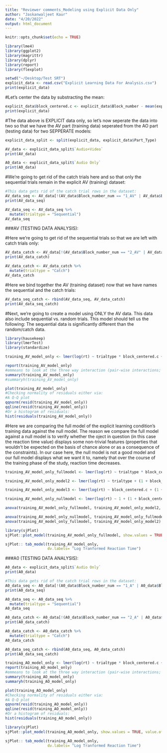 ```yaml
---
title: "Reviewer comments_Modeling using Explicit Data Only"
author: "Jaskanwaljeet Kaur"
date: "4/20/2022"
output: html_document
---
```

```r
knitr::opts_chunk$set(echo = TRUE)
```

```r
library(lme4)
library(ggplot2)
library(magrittr)
library(dplyr)
library(report)
library(flexplot)

setwd("~/Desktop/Test SRT")
explicit_data <- read.csv("Explicit Learning Data For Analysis.csv")
print(explicit_data)
```
#Let's center the data by substracting the mean:
```r
explicit_data$block_centered.c <- explicit_data$Block_number - mean(explicit_data$Block_number)
print(explicit_data)
```
#The data above is EXPLICIT data only, so let's now seperate the data into two so that we have the AV part (training data) seperated from the AO part (testing data) for two SEPPERATE models:
```r
explicit_data_split <- split(explicit_data, explicit_data$Part_Type)

AV_data <- explicit_data_split$`Audio+Video`
print(AV_data)

A0_data <- explicit_data_split$`Audio Only`
print(A0_data)
```
#We're going to get rid of the catch trials here and so that only the sequential trials remain in the explicit AV (training) dataset:
```r
#This data gets rid of the catch trial rows in the dataset:
AV_data_seq <- AV_data[!(AV_data$Block_number_num == "1_AV" | AV_data$Block_number_num == "6_AV"| AV_data$Block_number_num == "ten_AV"),]
print(AV_data_seq)

AV_data_seq <- AV_data_seq %>%
  mutate(trialtype = "Sequential")
AV_data_seq
```
###AV (TESTING DATA ANALYSIS):


#Here we're going to get rid of the sequential trials so that we are left with catch trials only:
```r
AV_data_catch <- AV_data[!(AV_data$Block_number_num == "2_AV" | AV_data$Block_number_num == "3_AV" | AV_data$Block_number_num == "4_AV" | AV_data$Block_number_num == "5_AV"| AV_data$Block_number_num == "7_AV"| AV_data$Block_number_num == "8_AV" | AV_data$Block_number_num == "9_AV"),]
print(AV_data_catch)

AV_data_catch <- AV_data_catch %>%
  mutate(trialtype = "Catch")
AV_data_catch
```
#Here we bind together the AV (training dataset) now that we have names the sequential and the catch trials:
```r
AV_data_seq_catch <- rbind(AV_data_seq, AV_data_catch)
print(AV_data_seq_catch)
```

#Next, we're going to create a model using ONLY the AV data. This data also include sequential vs. random trials. This model should tell us the following: The sequential data is significantly different than the random/catch data.
```r
library(hausekeep)
library(lmerTest)
library(standardize)

training_AV_model_only <- lmer(log(rt) ~ trialtype * block_centered.c + (1 + block_centered.c | participant_id), data = AV_data_seq_catch)

report(training_AV_model_only)
#emmeans to look at the three way interaction (pair-wise interactions; plot this as well.)
summary(training_AV_model_only)
#summaryh(training_AV_model_only)

plot(training_AV_model_only)
#Checking normality of residuals either via:
#A Q-Q plot 
qqnorm(resid(training_AV_model_only))
qqline(resid(training_AV_model_only))
#Or a histogram of residuals:
hist(residuals(training_AV_model_only))
```
#Here we are comparing the full model of the explicit learning condition's training data against the null model. The reason we compare the full model against a null model is to verify whether the oject in question (in this case the reaction time value) displays some non-trivial features (properties that wouldn't be expected on the basis of chance alone or as a consequence of the constraints). In our case here, the null model is not a good model and our full model displays what we want it to, namely that over the course of the training phase of the study, reaction time decreases.
```r
training_AV_model_only_fullmodel <- lmer(log(rt) ~ trialtype * block_centered.c + (1 + block_centered.c | participant_id), data = AV_data_seq_catch, control = lmerControl(optimizer = 'bobyqa'))

training_AV_model_only_model2 <- lmer(log(rt) ~ trialtype + (1 + block_centered.c | participant_id), data = AV_data_seq_catch, control = lmerControl(optimizer = 'bobyqa'))

training_AV_model_only_model3 <- lmer(log(rt) ~ block_centered.c + (1 + block_centered.c | participant_id), data = AV_data_seq_catch, control = lmerControl(optimizer = 'bobyqa'))

training_AV_model_only_nullmodel <- lmer(log(rt) ~ 1 + (1 + block_centered.c | participant_id), data = AV_data_seq_catch, control = lmerControl(optimizer = 'bobyqa'))

anova(training_AV_model_only_fullmodel, training_AV_model_only_model2, training_AV_model_only_model3, training_AV_model_only_nullmodel)

anova(training_AV_model_only_nullmodel, training_AV_model_only_fullmodel)
anova(training_AV_model_only_fullmodel, training_AV_model_only_model2)

```
```r
library(sjPlot)
sjPlot::plot_model(training_AV_model_only_fullmodel, show.values = TRUE, value.offset = .3, vline.color = "yellow", title = "Reaction Time Estimates", sort.est = TRUE)
```
```r
sjPlot:: tab_model(training_AV_model_only,
                   dv.labels= "Log Tranformed Reaction Time")
```





###A0 (TESTING DATA ANALYSIS):


```r
A0_data <- explicit_data_split$`Audio Only`
print(A0_data)
```
```r
#This data gets rid of the catch trial rows in the dataset:
A0_data_seq <- A0_data[!(A0_data$Block_number_num == "1_A" | A0_data$Block_number_num == "6_A"| A0_data$Block_number_num == "ten_A"),]
print(A0_data_seq)

A0_data_seq <- A0_data_seq %>%
  mutate(trialtype = "Sequential")
A0_data_seq
```

```r
A0_data_catch <- A0_data[!(A0_data$Block_number_num == "2_A" | A0_data$Block_number_num == "3_A" | A0_data$Block_number_num == "4_A" | A0_data$Block_number_num == "5_A"| A0_data$Block_number_num == "7_A"| A0_data$Block_number_num == "8_A" | A0_data$Block_number_num == "9_A"),]
print(A0_data_catch)

A0_data_catch <- A0_data_catch %>%
  mutate(trialtype = "Catch")
A0_data_catch
```

```r
A0_data_seq_catch <- rbind(A0_data_seq, A0_data_catch)
print(A0_data_seq_catch)
```

```r
training_AO_model_only <- lmer(log(rt) ~ trialtype * block_centered.c + (1 + block_centered.c | participant_id), data = A0_data_seq_catch)
report(training_AO_model_only)
#emmeans to look at the three way interaction (pair-wise interactions; plot this as well.)
summary(training_AO_model_only)
summaryh(training_AO_model_only)

plot(training_AO_model_only)
#Checking normality of residuals either via:
#A Q-Q plot 
qqnorm(resid(training_AO_model_only))
qqline(resid(training_AO_model_only))
#Or a histogram of residuals:
hist(residuals(training_AO_model_only))
```

```r
library(sjPlot)
sjPlot::plot_model(training_AO_model_only, show.values = TRUE, value.offset = .3, vline.color = "yellow", title = "Reaction Time Estimates", sort.est = TRUE)
```
```r
sjPlot:: tab_model(training_AO_model_only,
                   dv.labels= "Log Tranformed Reaction Time")
```









